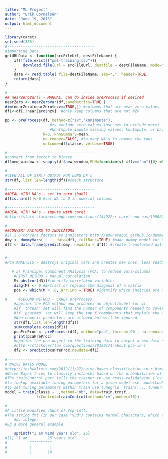 ```yaml
---
title: "ML Project"
author: "Erik Cornelsen"
date: "June 19, 2016"
output: html_document
---
```


```r
library(caret)
set.seed(325)
#---------------------------------------
#Importing Data
getURLData <- function(srcFileUrl, destFileName) {
    if(!file.exists("pml-training.csv")){
        download.file(url = srcFileUrl, destfile = destFileName, mode="wb")
    }  
    data <- read.table( file=destFileName, sep=",", header=TRUE,       stringsAsFactors=TRUE, na.strings = c("NA","","#DIV/0!",NA))
    return(data)
}

#---------------------------------------
## nearZeroVar() - MANUAL, can do inside preProcess if desired
nearZero <- nearZeroVar(df,saveMetrics=TRUE )
dim(nearZero[nearZero$nzv==TRUE,]) #columns that are near zero values
df1<-df[,!nearZero$nzv]  #only keep columns that are not NZV

pp <- preProcess(df, method=c("zv","knnImpute"),
                    #zv-exclude zero values (use nzv to exclude more)
                    #knnImpute-impute missing values: knnImpute, or bagImpute, or medianImpute
                 k=3, knnSummary=mean,
                 na.remove=FALSE, #to many NA's to remove the rows
                 outcome=df$classe, verbose=TRUE)

#---------------------------------------
#convert from factor to binary
df$new_window <- sapply(df$new_window,FUN=function(v) if(v=="no"){0} else{1})

#---------------------------------------
#VIEW ALL OF STR() OUTPUT FOR LONG DF's
str(df, list.len=length(df))#check structure

#---------------------------------------
##DEAL WITH NA's - set to zero (bad?)
df[is.na(df)]<-0 #set NA to 0 in num/int columns

#---------------------------------------
##DEAL WITH NA's - impute with caret
#http://stats.stackexchange.com/questions/144922/r-caret-and-nas/195067

#---------------------------------------
##CONVERT FACTORS TO INDICATORS
#2) 2.6 convert factors to indicators http://amunategui.github.io/dummyVar-Walkthrough/#
dmy <- dummyVars( ~ ., data=df1, fullRank=TRUE) #make dummy model for chars/factors, except classe
df2 <- data.frame(predict(dmy, newdata = df1)) #create transformed data set from dummy model and actual data


#---------------------------------------
#PCA ANALYSIS - destroys original vars and creates new ones, less readable, more accurate

   # 3) Principal Component ANalysis (PCA) to reduce vars/columns
    #FIRST METHOD - manual correlation
    M<-abs(cor(d3))#identify correlated variables
    diag(M) <- 0 #Extract or replace the diagonal of a matrix
    pca <- which(M > .8, arr.ind = TRUE) #identify which indicies are more closely correlated 

#     #SECOND METHOD - CARET preProcess
    #applies the PCA method and produces an object/model for it
    #if 'thresh' set will find the number of components needed to cover the specified variance %
    #if 'pcacomp' set will keep the top X components that explain the most variation
    #Non-numeric predictors are allowed but will be ignored.
    str(df1,list.len=length(df1))
    sum(complete.cases(df1))
    pcaPreProc <- preProcess(df1, method="pca", thresh=.90 , na.remove=FALSE, outcome=df1$classe, verbose=TRUE)
    print(pcaPreProc)
    #applies the pca object to the training data to output a new data set where PCA has been applied
    #http://stackoverflow.com/questions/20150174/about-pca-in-r
    df2 <- predict(pcaPreProc,newdata=df1)
    
#---------------------------------------
# NAIVE BAYES MODEL
#http://joshwalters.com/2012/11/27/naive-bayes-classification-in-r.html
#Naive Bayes tries to classify instances based on the probabilities of previously seen attributes/instances, assuming complete attribute independence. can handle missing data
#The trainControl part tells the trainer to use cross-validataion (‘cv’) with 10 folds.
#to lookup available tuning parameters for a given model use `modelLookup("nb")`
#to set tuning paramaters within train use tunegrid `train(....,tuneGrid=data.frame(fL=0,usekernel=FALSE))`
model = train(classe ~ .,method='nb', data=train.trnsf,
              trControl=trainControl(method='cv',number=10))

#---------------------------------------
#A little modified chunk of ?sprintf:
#The string fmt (in our case "%3d") contains normal characters, which are passed through to the output string, and also conversion specifications which operate on the arguments provided through .... The allowed conversion specifications start with a % and end with one of the letters in the set aAdifeEgGosxX%. These letters denote the following types:
    #d: integer
#Eg a more general example

    sprintf("I am %10d years old", 25)
#[1] "I am         25 years old"
#          ^^^^^^^^^^
#          |        |
#          1       10
```
